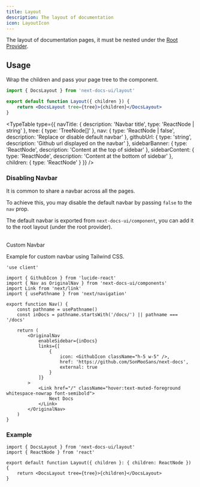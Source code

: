 ```yaml
---
title: Layout
description: The layout of documentation
icon: LayoutIcon
---
```



The layout of documentation pages, it must be nested under the
[Root Provider](/docs/ui/blocks/root-provider).

## Usage

Wrap the children and pass your page tree to the component.

```jsx
import { DocsLayout } from 'next-docs-ui/layout'

export default function Layout({ children }) {
    return <DocsLayout tree={tree}>{children}</DocsLayout>
}
```

<TypeTable
    type={{
        navTitle: { description: 'Navbar title', type: 'ReactNode | string' },
        tree: { type: 'TreeNode[]' },
        nav: {
            type: 'ReactNode | false',
            description: 'Replace or disable default navbar'
        },
        githubUrl: {
            type: 'string',
            description: 'Github url displayed on the navbar'
        },
        sidebarBanner: {
            type: 'ReactNode',
            description: 'Content at the top of sidebar'
        },
        sidebarContent: {
            type: 'ReactNode',
            description: 'Content at the bottom of sidebar'
        },
        children: { type: 'ReactNode' }
    }}
/>

### Disabling Navbar

It is common to share a navbar across all the pages.

To achieve this, you may disable the default navbar by passing `false` to the
`nav` prop.

The default navbar is exported from `next-docs-ui/component`, you can add it to
the root layout (under the root provider).

<br />

<Accordion type="single" collapsible>
<AccordionItem value="custom-navbar">
<AccordionTrigger>Custom Navbar</AccordionTrigger>
<AccordionContent>

Example for custom navbar using Tailwind CSS.

```tsx
'use client'

import { GithubIcon } from 'lucide-react'
import { Nav as OriginalNav } from 'next-docs-ui/components'
import Link from 'next/link'
import { usePathname } from 'next/navigation'

export function Nav() {
    const pathname = usePathname()
    const inDocs = pathname.startsWith('/docs/') || pathname === '/docs'

    return (
        <OriginalNav
            enableSidebar={inDocs}
            links={[
                {
                    icon: <GithubIcon className="h-5 w-5" />,
                    href: 'https://github.com/SonMooSans/next-docs',
                    external: true
                }
            ]}
        >
            <Link href="/" className="hover:text-muted-foreground whitespace-nowrap font-semibold">
                Next Docs
            </Link>
        </OriginalNav>
    )
}
```

</AccordionContent>
</AccordionItem>
</Accordion>

### Example

```tsx title="app/docs/[[...slug]]/layout.tsx"
import { DocsLayout } from 'next-docs-ui/layout'
import { ReactNode } from 'react'

export default function Layout({ children }: { children: ReactNode }) {
    return <DocsLayout tree={tree}>{children}</DocsLayout>
}
```
